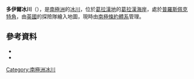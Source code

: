 {{Coord|66|0|S|65|18|W|source:GNIS|display=title}}

'''多伊爾冰川'''（{{lang-en|Doyle Glacier}}），是[[南極洲|南極洲]]的[[冰川|冰川]]，位於[[葛拉漢地|葛拉漢地]]的[[葛拉漢海岸|葛拉漢海岸]]，處於[[普羅斯佩克特角|普羅斯佩克特角]]，由[[英國|英國]]的探險隊繪入地圖，現時由[[南極條約體系|南極條約體系]]管理。

==參考資料==
*{{cite gnis | type = antarid | id = 4057| name = Doyle Glacier| accessdate = 2012-01-27}}
*{{usgs-gazetteer|id=4057}}

{{DEFAULTSORT:Doyle Glacier}}
[[Category:南極洲冰川|Category:南極洲冰川]]


{{GrahamCoast-geo-stub}}